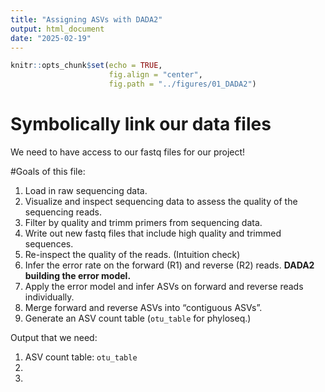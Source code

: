 ```yaml
---
title: "Assigning ASVs with DADA2"
output: html_document
date: "2025-02-19"
---
```




```r
knitr::opts_chunk$set(echo = TRUE, 
                      fig.align = "center",
                      fig.path = "../figures/01_DADA2")
```


# Symbolically link our data files

We need to have access to our fastq files for our project!


#Goals of this file:

1. Load in raw sequencing data.
2. Visualize and inspect sequencing data to assess the quality of the sequencing reads.
3. Filter by quality and trimm primers from sequencing data.
4. Write out new fastq files that include high quality and trimmed sequences.
5. Re-inspect the quality of the reads. (Intuition check)
6. Infer the error rate on the forward (R1) and reverse (R2) reads. 
**DADA2 building the error model.**
7. Apply the error model and infer ASVs on forward and reverse reads individually.
8. Merge forward and reverse ASVs into "contiguous ASVs".
9. Generate an ASV count table (`otu_table` for phyloseq.)

Output that we need:

1. ASV count table: `otu_table`
2.
3.